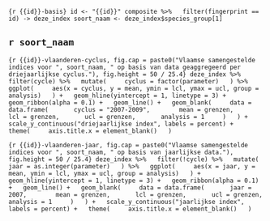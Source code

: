 ```{r {{id}}-basis}
id <- "{{id}}"
composite %>%
  filter(fingerprint == id) -> deze_index
soort_naam <- deze_index$species_group[1]
```

## `r soort_naam`

```{r {{id}}-vlaanderen-cyclus, fig.cap = paste0("Vlaamse samengestelde indices voor ", soort_naam, " op basis van data geaggregeerd per driejaarlijkse cyclus."), fig.height = 50 / 25.4}
deze_index %>%
  filter(cycle) %>%
  mutate(
    cyclus = factor(parameter)
  ) %>%
  ggplot(
    aes(x = cyclus, y = mean, ymin = lcl, ymax = ucl, group = analysis)
  ) +
  geom_hline(yintercept = 1, linetype = 3) +
  geom_ribbon(alpha = 0.1) +
  geom_line() +
  geom_blank(
    data = data.frame(
      cyclus = "2007-2009", 
      mean = grenzen,
      lcl = grenzen,
      ucl = grenzen,
      analysis = 1
    )
  ) +
  scale_y_continuous("driejaarlijkse index", labels = percent) +
  theme(
    axis.title.x = element_blank()
  )
```

```{r {{id}}-vlaanderen-jaar, fig.cap = paste0("Vlaamse samengestelde indices voor ", soort_naam, " op basis van jaarlijkse data."), fig.height = 50 / 25.4}
deze_index %>%
  filter(!cycle) %>%
  mutate(
    jaar = as.integer(parameter)
  ) %>%
  ggplot(
    aes(x = jaar, y = mean, ymin = lcl, ymax = ucl, group = analysis)
  ) +
  geom_hline(yintercept = 1, linetype = 3) +
  geom_ribbon(alpha = 0.1) +
  geom_line() +
  geom_blank(
    data = data.frame(
      jaar = 2007, 
      mean = grenzen,
      lcl = grenzen,
      ucl = grenzen,
      analysis = 1
    )
  ) +
  scale_y_continuous("jaarlijkse index", labels = percent) +
  theme(
    axis.title.x = element_blank()
  )
```
